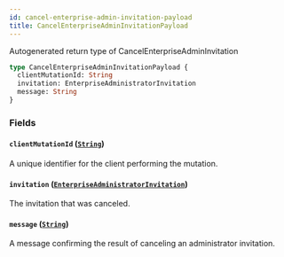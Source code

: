 ```yaml
---
id: cancel-enterprise-admin-invitation-payload
title: CancelEnterpriseAdminInvitationPayload
---
```


Autogenerated return type of CancelEnterpriseAdminInvitation

```graphql
type CancelEnterpriseAdminInvitationPayload {
  clientMutationId: String
  invitation: EnterpriseAdministratorInvitation
  message: String
}
```

### Fields

#### `clientMutationId` ([`String`](/docs/api/scalars/string))

A unique identifier for the client performing the mutation.

#### `invitation` ([`EnterpriseAdministratorInvitation`](/docs/api/objects/enterprise-administrator-invitation))

The invitation that was canceled.

#### `message` ([`String`](/docs/api/scalars/string))

A message confirming the result of canceling an administrator invitation.
